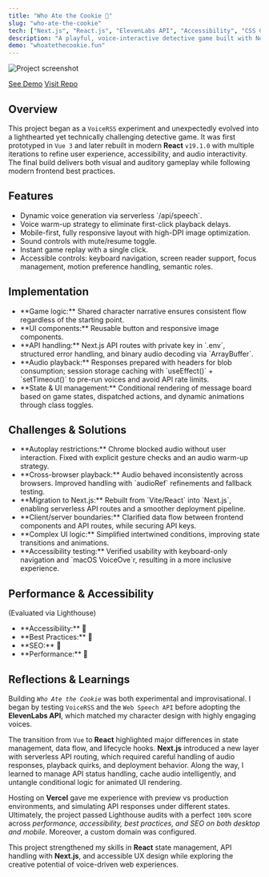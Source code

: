 ```yaml
---
title: "Who Ate the Cookie 🍪"
slug: "who-ate-the-cookie"
tech: ["Next.js", "React.js", "ElevenLabs API", "Accessibility", "CSS Grid", "Flexbox", "Mobile-first", "Dark Mode", "Vercel"]
description: "A playful, voice-interactive detective game built with Next.js. Designed for accessibility and performance, with an engaging narrative that keeps players curious from start to finish."
demo: "whoatethecookie.fun"
---
```


![Project screenshot](/assets/who-ate-the-cookie.webp)

[See Demo](https://whoatethecookie.fun)
[Visit Repo](https://github.com/zcdev/who-ate-the-cookie)

## Overview

This project began as a `VoiceRSS` experiment and unexpectedly evolved into a lighthearted yet technically challenging detective game. It was first prototyped in `Vue 3` and later rebuilt in modern **React** `v19.1.0` with multiple iterations to refine user experience, accessibility, and audio interactivity. The final build delivers both visual and auditory gameplay while following modern frontend best practices.

## Features

<ul className="list">
<li>Dynamic voice generation via serverless `/api/speech`.</li>
<li>Voice warm-up strategy to eliminate first-click playback delays.</li>
<li>Mobile-first, fully responsive layout with high-DPI image optimization.</li>
<li>Sound controls with mute/resume toggle.</li>
<li>Instant game replay with a single click.</li>
<li>Accessible controls: keyboard navigation, screen reader support, focus management, motion preference handling, semantic roles.</li>
</ul>

## Implementation

<ul className="list">
<li>**Game logic:** Shared character narrative ensures consistent flow regardless of the starting point.</li>
<li>**UI components:** Reusable button and responsive image components.</li>
<li>**API handling:** Next.js API routes with private key in `.env`, structured error handling, and binary audio decoding via `ArrayBuffer`.</li>
<li>**Audio playback:** Responses prepared with headers for blob consumption; session storage caching with `useEffect()` + `setTimeout()` to pre-run voices and avoid API rate limits.</li>
<li>**State & UI management:** Conditional rendering of message board based on game states, dispatched actions, and dynamic animations through class toggles.</li>
</ul>

## Challenges & Solutions

<ul className="list">
<li>**Autoplay restrictions:** Chrome blocked audio without user interaction. Fixed with explicit gesture checks and an audio warm-up strategy.</li>
<li>**Cross-browser playback:** Audio behaved inconsistently across browsers. Improved handling with `audioRef` refinements and fallback testing.</li>
<li>**Migration to Next.js:** Rebuilt from `Vite/React` into `Next.js`, enabling serverless API routes and a smoother deployment pipeline.</li>
<li>**Client/server boundaries:** Clarified data flow between frontend components and API routes, while securing API keys.</li>
<li>**Complex UI logic:** Simplified intertwined conditions, improving state transitions and animations.</li>
<li>**Accessibility testing:** Verified usability with keyboard-only navigation and `macOS VoiceOve`r, resulting in a more inclusive experience.</li>
</ul>

## Performance & Accessibility
(Evaluated via Lighthouse)

<ul className="list">
<li>**Accessibility:** <span className="emoji-small">💯</span></li>
<li>**Best Practices:** <span className="emoji-small">💯</span></li>
<li>**SEO:** <span className="emoji-small">💯</span></li>
<li>**Performance:** <span className="emoji-small">💯</span></li>
</ul>

## Reflections & Learnings

Building *`Who Ate the Cookie`* was both experimental and improvisational. I began by testing `VoiceRSS` and the `Web Speech API` before adopting the **ElevenLabs API**, which matched my character design with highly engaging voices.

The transition from `Vue` to **React** highlighted major differences in state management, data flow, and lifecycle hooks. **Next.js** introduced a new layer with serverless API routing, which required careful handling of audio responses, playback quirks, and deployment behavior. Along the way, I learned to manage API status handling, cache audio intelligently, and untangle conditional logic for animated UI rendering.  

Hosting on **Vercel** gave me experience with preview vs production environments, and simulating API responses under different states. Ultimately, the project passed Lighthouse audits with a perfect `100%` score across *performance, accessibility, best practices, and SEO on both desktop and mobile*. Moreover, a custom domain was configured.

This project strengthened my skills in **React** state management, API handling with **Next.js**, and accessible UX design while exploring the creative potential of voice-driven web experiences.
